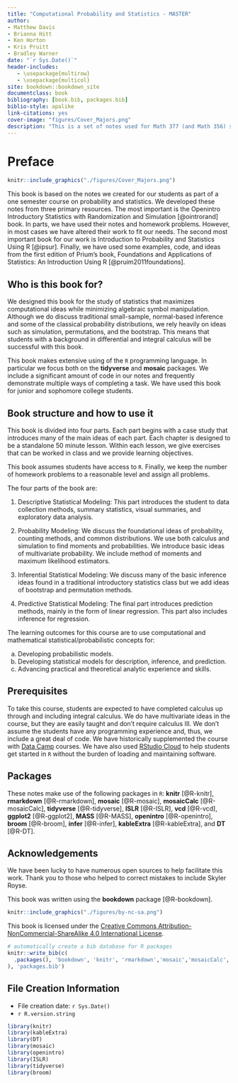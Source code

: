 ```yaml
--- 
title: "Computational Probability and Statistics - MASTER"
author: 
- Matthew Davis
- Brianna Hitt
- Ken Horton
- Kris Pruitt
- Bradley Warner
date: "`r Sys.Date()`"
header-includes:
   - \usepackage{multirow}
   - \usepackage{multicol}
site: bookdown::bookdown_site
documentclass: book
bibliography: [book.bib, packages.bib]
biblio-style: apalike
link-citations: yes
cover-image: "figures/Cover_Majors.png"
description: "This is a set of notes used for Math 377 (and Math 356) starting in the fall of 2020 (spring 2022) that has been compiled into a book."
---
```


\input{latex/math-definitions.tex}

# Preface {-}


```r
knitr::include_graphics("./figures/Cover_Majors.png")
```
  

This book is based on the notes we created for our students as part of a one semester course on probability and statistics. We developed these notes from three primary resources. The most important is the Openintro Introductory Statistics with Randomization and Simulation [@ointrorand] book. In parts, we have used their notes and homework problems. However, in most cases we have altered their work to fit our needs. The second most important book for our work is Introduction to Probability and Statistics Using R [@ipsur]. Finally, we have used some examples, code, and ideas from the first edition of Prium's book, Foundations and Applications of Statistics: An Introduction Using R [@pruim2011foundations].  

## Who is this book for?

We designed this book for the study of statistics that maximizes computational ideas while minimizing algebraic symbol manipulation. Although we do discuss traditional small-sample, normal-based inference and some of the classical probability distributions, we rely heavily on ideas such as simulation, permutations, and the bootstrap. This means that students with a background in differential and integral calculus will be successful with this book. 

This book makes extensive using of the `R` programming language. In particular we focus both on the **tidyverse** and **mosaic** packages. We include a significant amount of code in our notes and frequently demonstrate multiple ways of completing a task. We have used this book for junior and sophomore college students.

## Book structure and how to use it

This book is divided into four parts. Each part begins with a case study that introduces many of the main ideas of each part. Each chapter is designed to be a standalone 50 minute lesson. Within each lesson, we give exercises that can be worked in class and we provide learning objectives. 

This book assumes students have access to `R`. Finally, we keep the number of homework problems to a reasonable level and assign all problems.

The four parts of the book are:

1. Descriptive Statistical Modeling: This part introduces the student to data collection methods, summary statistics, visual summaries, and exploratory data analysis. 

2. Probability Modeling: We discuss the foundational ideas of probability, counting methods, and common distributions. We use both calculus and simulation to find moments and probabilities. We introduce basic ideas of multivariate probability. We include method of moments and maximum likelihood estimators.

3. Inferential Statistical Modeling: We discuss many of the basic inference ideas found in a traditional introductory statistics class but we add ideas of bootstrap and permutation methods. 

4. Predictive Statistical Modeling: The final part introduces prediction methods, mainly in the form of linear regression. This part also includes inference for regression.


The learning outcomes for this course are to use computational and mathematical statistical/probabilistic concepts for:  

a. Developing probabilistic models.  
b. Developing statistical models for description, inference, and prediction.   
c. Advancing practical and theoretical analytic experience and skills.  


## Prerequisites

To take this course, students are expected to have completed calculus up through and including integral calculus. We do have multivariate ideas in the course, but they are easily taught and don't require calculus III.  We don't assume the students have any programming experience and, thus, we include a great deal of code. We have historically supplemented the course with [Data Camp](http://datacamp.com/) courses. We have also used [RStudio Cloud](http://rstudio.cloud) to help students get started in `R` without the burden of loading and maintaining software.

## Packages

These notes make use of the following packages in `R`: **knitr** [@R-knitr], **rmarkdown** [@R-rmarkdown], **mosaic** [@R-mosaic], **mosaicCalc** [@R-mosaicCalc], **tidyverse** [@R-tidyverse], **ISLR** [@R-ISLR], **vcd** [@R-vcd], **ggplot2** [@R-ggplot2], **MASS** [@R-MASS], **openintro** [@R-openintro], **broom** [@R-broom], **infer** [@R-infer],  **kableExtra** [@R-kableExtra], and **DT** [@R-DT].

## Acknowledgements 

We have been lucky to have numerous open sources to help facilitate this work. Thank you to those who helped to correct mistakes to include Skyler Royse.

This book was written using the **bookdown** package [@R-bookdown].

```r
knitr::include_graphics("./figures/by-nc-sa.png")  
``` 


This book is licensed under the [Creative Commons Attribution-NonCommercial-ShareAlike 4.0 International License](http://creativecommons.org/licenses/by-nc-sa/4.0/).

```r
# automatically create a bib database for R packages
knitr::write_bib(c(
  .packages(), 'bookdown', 'knitr', 'rmarkdown','mosaic','mosaicCalc','vcd','ISLR','tidyverse','ggplot2','MASS','openintro','broom','infer','ISLR','kableExtra','DT'
), 'packages.bib')
```

## File Creation Information 

  * File creation date: `r Sys.Date()`
  * `r R.version.string`


```r
library(knitr)
library(kableExtra)
library(DT)
library(mosaic)
library(openintro)
library(ISLR)
library(tidyverse)
library(broom)
```

